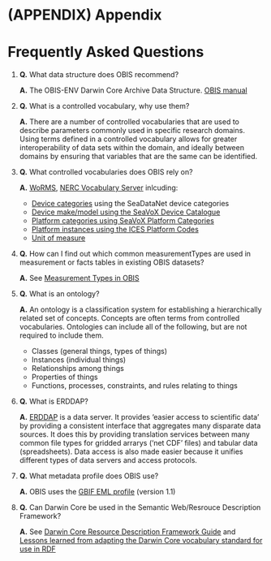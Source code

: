 # (APPENDIX) Appendix {-}

# Frequently Asked Questions

1. **Q.** What data structure does OBIS recommend?

   **A.** The OBIS-ENV Darwin Core Archive Data Structure. [OBIS manual](https://obis.org/manual/dataformat/#envdata)
 
2. **Q.** What is a controlled vocabulary, why use them?

   **A.** There are a number of controlled vocabularies that are used to describe parameters commonly used in specific research domains. Using terms defined in a controlled vocabulary allows for greater interoperability of data sets within the domain, and ideally between domains by ensuring that variables that are the same can be identified.

3. **Q.** What controlled vocabularies does OBIS rely on?

   **A.** [WoRMS](https://www.marinespecies.org/), [NERC Vocabulary Server](http://vocab.nerc.ac.uk/) inlcuding:
     * [Device categories](http://vocab.nerc.ac.uk/collection/L05/current/) using the SeaDataNet device categories
     * [Device make/model using the SeaVoX Device Catalogue](http://vocab.nerc.ac.uk/collection/L22/current/)
     * [Platform categories using SeaVoX Platform Categories](http://vocab.nerc.ac.uk/collection/L06/current/)
     * [Platform instances using the ICES Platform Codes](http://vocab.nerc.ac.uk/collection/C17/current/)
     * [Unit of measure](http://vocab.nerc.ac.uk/collection/P06/current/)

4. **Q.** How can I find out which common measurementTypes are used in measurement or facts tables in existing OBIS datasets?

   **A.** See [Measurement Types in OBIS](https://mof.obis.org/)

5. **Q.** What is an ontology?

   **A.** An ontology is a classification system for establishing a hierarchically related set of concepts. Concepts are often terms from controlled vocabularies. Ontologies can include all of the following, but are not required to include them.

    - Classes (general things, types of things)
    - Instances (individual things)
    - Relationships among things
    - Properties of things
    - Functions, processes, constraints, and rules relating to things
      
7. **Q.** What is ERDDAP?

   **A.** [ERDDAP](https://coastwatch.pfeg.noaa.gov/erddap/index.html) is a data server. It provides 'easier access to scientific data' by providing a consistent interface that aggregates many disparate data sources. It does this by providing translation services between many common file types for gridded arrarys ('net CDF' files) and tabular data (spreadsheets). Data access is also made easier because it unifies different types of data servers and access protocols.

8. **Q.** What metadata profile does OBIS use?

   **A.** OBIS uses the [GBIF EML profile](http://rs.gbif.org/schema/eml-gbif-profile/1.1/eml-gbif-profile.xsd) (version 1.1)
  
9. **Q.** Can Darwin Core be used in the Semantic Web/Resrouce Description Framework?

   **A.** See [Darwin Core Resource Description Framework Guide](https://dwc.tdwg.org/rdf/) and [Lessons learned from adapting the Darwin Core vocabulary standard for use in RDF](http://www.semantic-web-journal.net/system/files/swj1093.pdf)
